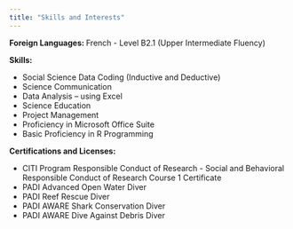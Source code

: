 ---
title: "Skills and Interests"
---
<b> Foreign Languages: </b> French - Level B2.1 (Upper Intermediate Fluency)
<br>

<p><b>Skills:</b>
<ul>
  <li>Social Science Data Coding (Inductive and Deductive)</li>
  <li>Science Communication</li>
  <li>Data Analysis – using Excel</li>
  <li>Science Education</li>
  <li>Project Management</li>
  <li>Proficiency in Microsoft Office Suite</li>
  <li>Basic Proficiency in R Programming</li>
</ul>
</p>

<p><b> Certifications and Licenses:</b>
<ul>
  <li> CITI Program Responsible Conduct of Research - Social and Behavioral Responsible Conduct of Research Course 1 Certificate</li>
  <li>PADI Advanced Open Water Diver</li>
  <li>PADI Reef Rescue Diver</li>
  <li>PADI AWARE Shark Conservation Diver</li>
  <li>PADI AWARE Dive Against Debris Diver</li>
</ul>
</p>

